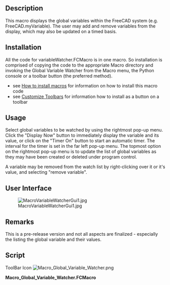 <languages/>

{{Macro
|Name=Macro Global Variable Watcher
|Description=This macro displays the global variables within the FreeCAD system, (e.g. FreeCAD.myVariable).
|Author=Piffpoof
|Version=1.0
|Date=2015-02-09
|FCVersion=All
|Download=[https://wiki.freecad.org/images/c/c1/Macro_Global_Variable_Watcher.png ToolBar Icon]
}}

==Description==

This macro displays the global variables within the FreeCAD system (e.g. FreeCAD.myVariable). The user may add and remove variables from the display, which may also be updated on a timed basis.

==Installation==

All the code for variableWatcher.FCMacro is in one macro. So installation is comprised of copying the code to the appropriate Macro directory and invoking the Global Variable Watcher from the Macro menu, the Python console or a toolbar button (the preferred method).
* see [[How_to_install_macros|How to install macros]] for information on how to install this macro code
* see [[Customize_Toolbars|Customize Toolbars]] for information how to install as a button on a toolbar

==Usage==

Select global variables to be watched by using the rightmost pop-up menu. Click the "Display Now" button to immediately display the variable and its value, or click on the "Timer On" button to start an automatic timer. The interval for the timer is set in the far left pop-up menu. The topmost option on the rightmost pop-up menu is to update the list of global variables as they may have been created or deleted under program control.

A variable may be removed from the watch list by right-clicking over it or it's value, and selecting "remove variable".

==User Interface==

[[File:MacroVariableWatcherGui1.jpg]]

==Remarks==

This is a pre-release version and not all aspects are finalized - especially the listing the global variable and their values.

==Script==

ToolBar Icon [[Image:Macro_Global_Variable_Watcher.png]]

'''Macro_Global_Variable_Watcher.FCMacro'''

{{MacroCode|code=
# -*- coding: utf-8 -*-
#
#			Variable Watcher
#			displays variables of the form FreeCAD.*,
#			either manually or on a timed basis
#
################################
# routine to <description goes here>
"""
script does <long winded description goes here>
"""
################################

# import statements
import FreeCAD
import math, collections, time
from datetime import datetime
from threading import Timer
from PySide import QtGui, QtCore

# UI Class definitions

class VariableWatcher(QtGui.QDialog):
	""""""
	def __init__(self):
		super(VariableWatcher, self).__init__()
		self.initUI()
	def initUI(self):
		column1LH	= 10
		column2LH	= 350
		headerY		= 20
		row1		= 50
		row2		= 75
		row3		= 100
		row4		= 125
		row5		= 150
		# define window		xLoc,yLoc,xDim,yDim
		self.setGeometry(	250, 250, 750, 200)
		self.setWindowTitle("Variable Watcher")
		self.setWindowFlags(QtCore.Qt.WindowStaysOnTopHint)
		self.intervalDefault = str(2)
		# labels
		self.name1 = QtGui.QLabel(varLabelSpaces, self)
		self.name1.move(column1LH, row1)
		self.value1 = QtGui.QLabel(varValueSpaces, self)
		self.value1.move(column2LH, row1)
		self.name2 = QtGui.QLabel(varLabelSpaces, self)
		self.name2.move(column1LH, row2)
		self.value2 = QtGui.QLabel(varValueSpaces, self)
		self.value2.move(column2LH, row2)
		self.name3 = QtGui.QLabel(varLabelSpaces, self)
		self.name3.move(column1LH, row3)
		self.value3 = QtGui.QLabel(varValueSpaces, self)
		self.value3.move(column2LH, row3)
		self.name4 = QtGui.QLabel(varLabelSpaces, self)
		self.name4.move(column1LH, row4)
		self.value4 = QtGui.QLabel(varValueSpaces, self)
		self.value4.move(column2LH, row4)
		self.name5 = QtGui.QLabel(varLabelSpaces, self)
		self.name5.move(column1LH, row5)
		self.value5 = QtGui.QLabel(varValueSpaces, self)
		self.value5.move(column2LH, row5)
		self.intervalLbl = QtGui.QLabel("interval", self)
		self.intervalLbl.move(90, headerY)
		self.timestampLbl = QtGui.QLabel("                 ", self)
		self.timestampLbl.move(300, 180)
		# radio buttons
		self.timerOnRB  = QtGui.QRadioButton("Timer On",self)
		self.timerOnRB.setEnabled(True)
		self.timerOnRB.clicked.connect(self.onTimerOnRB)
		self.timerOnRB.move(150,headerY-10)
		self.timerOffRB = QtGui.QRadioButton("Timer Off",self)
		self.timerOffRB.setEnabled(True)
		self.timerOffRB.setChecked(True)
		self.timerOffRB.clicked.connect(self.onTimerOffRB)
		self.timerOffRB.move(150,headerY+10)
		#
		nowButton = QtGui.QPushButton('Display Now', self)
		nowButton.clicked.connect(self.onDisplayNow)
		nowButton.move(250, headerY-7)
		# set up lists for pop-ups
		self.intervalPopupItems = ("0.5","1","2","3","4","5","6","7","8","9","10")
		# set up pop-up menu for timer interval
		self.intervalPop = QtGui.QComboBox(self)
		self.intervalPop.addItems(self.intervalPopupItems)
		self.intervalPop.setCurrentIndex(self.intervalPopupItems.index(self.intervalDefault))
		self.interval = self.intervalDefault
		self.intervalPop.move(10,headerY-5)
		self.intervalPop.activated[str].connect(self.onIntervalActivated)
		# set up pop-up menu FreeCAD global variables to watch
		self.globVar = QtGui.QComboBox(self)
		self.globVar.addItems(fcGlobalVars())
		self.globVar.setCurrentIndex(0)
		self.globVar.setGeometry(0,0,250,30)
		self.globVar.move(375,headerY-7)
		self.globVar.activated[str].connect(self.onMenuChoice)
		#
		cancelButton = QtGui.QPushButton('Cancel', self)
		cancelButton.clicked.connect(self.onCancel)
		cancelButton.move(650, headerY-7)
		# contextual menu for removing variable from watch list
		mnuRemove = QtGui.QAction(self)
		mnuRemove.setText("remove variable")
		mnuRemove.triggered.connect(self.onRemoveVariable)
		# define menu and add option
		self.name1.setContextMenuPolicy(QtCore.Qt.ActionsContextMenu)
		self.name1.addAction(mnuRemove)
		self.name2.setContextMenuPolicy(QtCore.Qt.ActionsContextMenu)
		self.name2.addAction(mnuRemove)
		self.name3.setContextMenuPolicy(QtCore.Qt.ActionsContextMenu)
		self.name3.addAction(mnuRemove)
		self.name4.setContextMenuPolicy(QtCore.Qt.ActionsContextMenu)
		self.name4.addAction(mnuRemove)
		self.name5.setContextMenuPolicy(QtCore.Qt.ActionsContextMenu)
		self.name5.addAction(mnuRemove)
		self.value1.setContextMenuPolicy(QtCore.Qt.ActionsContextMenu)
		self.value1.addAction(mnuRemove)
		self.value2.setContextMenuPolicy(QtCore.Qt.ActionsContextMenu)
		self.value2.addAction(mnuRemove)
		self.value3.setContextMenuPolicy(QtCore.Qt.ActionsContextMenu)
		self.value3.addAction(mnuRemove)
		self.value4.setContextMenuPolicy(QtCore.Qt.ActionsContextMenu)
		self.value4.addAction(mnuRemove)
		self.value5.setContextMenuPolicy(QtCore.Qt.ActionsContextMenu)
		self.value5.addAction(mnuRemove)

		self.show()
		#
	def onIntervalActivated(self, text):
		self.interval = text
	
	def onTimerOffRB(self):
		# don't do much, this button serves as a semaphore for the timer routine
		pass

	def onTimerOnRB(self):
		# launch timer routine which is based on the Off radio button
		self.timerRoutine()

	def timerRoutine(self):
		if self.timerOnRB.isChecked():
			# if the On button is still checked then launch another timer event
			#print self.interval
			Timer(float(self.interval), self.timerRoutine, ()).start()
			#Timer(2, self.timerRoutine, ()).start()
		else:
			FreeCAD.Console.PrintMessage("Timer ceasing\n")
		# now do what should be done
		self.timerRoutineActions()

	def timerRoutineActions(self):
		global watchedVariables
		if len(watchedVariables)>0:
			self.displayVariables()
		else:
			FreeCAD.Console.PrintMessage("Timer found no variables\n")
		self.timestamp()

	def timestamp(self):
		self.timestampLbl.setText(datetime.now().strftime('%H:%M:%S'))

	def onDisplayNow(self):
		self.timestamp()
		if len(watchedVariables)>0:
			self.displayVariables()
		else:
			FreeCAD.Console.PrintMessage("Found no variables\n")

	def onMenuChoice(self,aChoice):
		# handle the user choice from the list of FreeCAD global variables
		if aChoice==topOfMenuChoices:
			# wants to update list of Global variable in FreeCAD
			self.globVarPopupItems  = fcGlobalVars()
			self.globVar.clear()
			self.globVar.addItems(self.globVarPopupItems)
		else:
			if hasattr(FreeCAD,aChoice):
				varStr = "FreeCAD."+aChoice
				exec "varVal = "+varStr
				exec "dataTypeStr = str(type(" + varStr + "))"
				self.addVariable(varStr,varVal.__repr__())

	def addVariable(self, aNameStr, aValueStr):
		global watchedVariables
		if len(watchedVariables)<watchVariableLimit:
			# screen limited in size for now
			if aNameStr not in watchedVariables.keys():
				# prevent adding same variable twice
				watchedVariables[aNameStr] = aValueStr
				self.displayVariables()
		
	def onRemoveVariable(self):
		global watchedVariables
		if self.name1.underMouse() or self.value1.underMouse():
			variableToRemove = self.name1.text()
		if self.name2.underMouse() or self.value2.underMouse():
			variableToRemove = self.name2.text()
		if self.name3.underMouse() or self.value3.underMouse():
			variableToRemove = self.name3.text()
		#print variableToRemove
		watchedVariables.pop(variableToRemove)
		self.displayVariables()

	def displayVariables(self):
		global watchedVariables
		
		sortedKeys = watchedVariables.keys()
		sortedKeysCount = len(sortedKeys)
		# clear display variables
		self.name1.setText("")
		self.value1.setText("")
		self.name2.setText("")
		self.value2.setText("")
		self.name3.setText("")
		self.value3.setText("")
		self.name4.setText("")
		self.value4.setText("")
		self.name5.setText("")
		self.value5.setText("")
		# now display variable names and values
		# use 'if hasattr(FreeCAD,"ABC"):' to ensure that variable still exists
		for i in range(0,min(len(watchedVariables),5)):
			aNameStr = sortedKeys[i]
			exec "aValueStr = "+aNameStr+".__repr__()"
			#print aNameStr, " ", aValueStr
			if i==0:
				self.name1.setText(aNameStr)
				self.value1.setText(aValueStr)
			elif i==1:
				self.name2.setText(aNameStr)
				self.value2.setText(aValueStr)
			elif i==2:
				self.name3.setText(aNameStr)
				self.value3.setText(aValueStr)
			elif i==3:
				self.name4.setText(aNameStr)
				self.value4.setText(aValueStr)
			elif i==4:
				self.name5.setText(aNameStr)
				self.value5.setText(aValueStr)

	def onCancel(self):
		# need to shut down timer if running
		self.close()

# Class definitions

# Functions definitions

def fcGlobalVars():
	varDict = list()
	varDict.append(topOfMenuChoices)
	for i in FreeCAD.__dict__.keys():
		typeStr = type(FreeCAD.__dict__[i])
		# disregard functions or methods, module
		if str(typeStr) in ("<type 'type'>","<type 'builtin_function_or_method'>","<type 'module'>"):
			pass
		else:
			# ignore reserved variable names
			if str(i) in ("PythonAssistantWindowStatus","GuiUp","ActiveDocument", "__path__", "__package__", "__doc__", "__name__"):
				pass
			else:
				varDict.append(i)
	return varDict

# Constant definitions
topOfMenuChoices = ">Update list of global variables<"
varLabelSpaces = ">                                                                    <"
varValueSpaces = ">                                                                                      <"

# code ***********************************************************************************
global watchVariables, watchVariableLimit
watchedVariables = {}
watchVariableLimit = 5 # number of lines on screen

form = VariableWatcher()
form.exec_()
#
#OS: Mac OS X
#Word size: 64-bit
#Version: 0.14.3703 (Git)
#Branch: releases/FreeCAD-0-14
#Hash: c6edd47334a3e6f209e493773093db2b9b4f0e40
#Python version: 2.7.5
#Qt version: 4.8.6
#Coin version: 3.1.3
#SoQt version: 1.5.0
#OCC version: 6.7.0
#
#thus ends the macro...
}}
